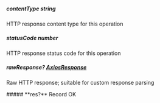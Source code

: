 
##### **contentType** string
HTTP response content type for this operation

##### **statusCode** number
HTTP response status code for this operation

##### **rawResponse?** [AxiosResponse](https://axios-http.com/docs/res_schema)
Raw HTTP response; suitable for custom response parsing

<Collapsible>
    ##### **res?** Record<string, shared.SimpleObject1>
    OK
    <Collapsible.Break/>
    <SimpleObject1/>
</Collapsible>

